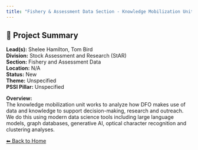 ```yaml
---
title: "Fishery & Assessment Data Section - Knowledge Mobilization Unit"
---
```


## 🧬 Project Summary

**Lead(s):** Shelee Hamilton, Tom Bird  
**Division:** Stock Assessment and Research (StAR)  
**Section:** Fishery and Assessment Data  
**Location:** N/A  
**Status:** New  
**Theme:** Unspecified  
**PSSI Pillar:** Unspecified  

**Overview:**  
The knowledge mobilization unit works to analyze how DFO makes use of data and
knowledge to support decision-making, research and outreach. We do this using
modern data science tools including large language models, graph databases,
generative AI, optical character recognition and clustering analyses.



[⬅ Back to Home](../index.qmd)
